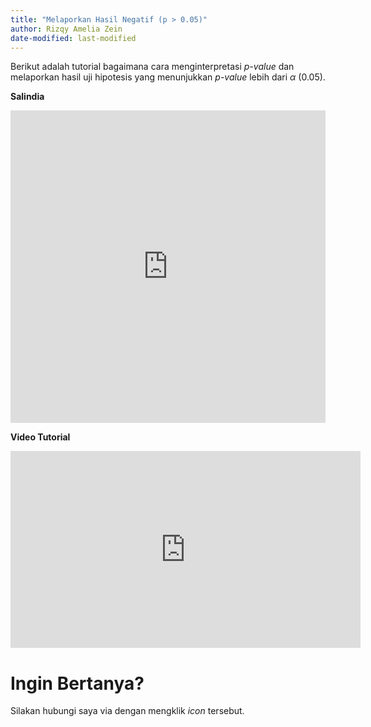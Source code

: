 ```yaml
---
title: "Melaporkan Hasil Negatif (p > 0.05)"
author: Rizqy Amelia Zein
date-modified: last-modified
---
```


Berikut adalah tutorial bagaimana cara menginterpretasi *p-value* dan melaporkan hasil uji hipotesis yang menunjukkan *p-value* lebih dari *α* (0.05).

**Salindia**

:::{center}
<iframe width="100%" height="500" src="https://hackmd.io/@ameliazein/hasil-negatif/" frameborder="0"></iframe>
:::

**Video Tutorial**

:::{center}
<iframe width="560" height="315" src="https://www.youtube.com/embed/brDKVshvzl0" frameborder="0" allow="accelerometer; autoplay; encrypted-media; gyroscope; picture-in-picture" allowfullscreen></iframe>
:::

# Ingin Bertanya?

Silakan hubungi saya via <a href="https://discord.gg/W3sPDthd"><i class="fab fa-discord"></i></a> dengan mengklik *icon* tersebut.